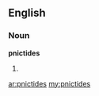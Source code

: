 ==English==

===Noun===
'''pnictides'''

# {{plural of|[[pnictide]]}}

[[ar:pnictides]]
[[my:pnictides]]